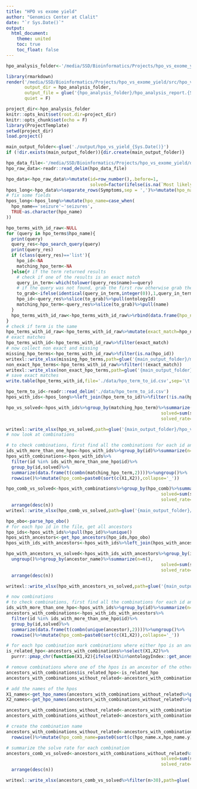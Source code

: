 ```yaml
---
title: "HPO vs exome yield"
author: "Genomics Center at Clalit"
date: "`r Sys.Date()`"
output: 
  html_document:
    theme: united
    toc: true
    toc_float: false
---
```


```r
hpo_analysis_folder<-'/media/SSD/Bioinformatics/Projects/hpo_vs_exome_yield/'

```

```r
library(rmarkdown)
render('/media/SSD/Bioinformatics/Projects/hpo_vs_exome_yield/src/hpo_vs_exome_yield.Rmd', 
       output_dir = hpo_analysis_folder,
       output_file = glue('{hpo_analysis_folder}/hpo_analysis_report.{Sys.Date()}.html'),
       quiet = F)
```

```r

project_dir<-hpo_analysis_folder
knitr::opts_knit$set(root.dir=project_dir)
knitr::opts_chunk$set(echo = F)
library(ProjectTemplate)
setwd(project_dir)
load.project()

main_output_folder<-glue('./output/hpo_vs_yield_{Sys.Date()}')
if (!dir.exists(main_output_folder)){dir.create(main_output_folder)}

```

```r
hpo_data_file<-'/media/SSD/Bioinformatics/Projects/hpo_vs_exome_yield/data/accessory_data/hpo_vs_result_20220413.csv'
hpo_raw_data<-readr::read_delim(hpo_data_file)

hpo_data<-hpo_raw_data%>%mutate(id=row_number(),.before=1,
                                solved=factor(ifelse(is.na(`Most likely gene - solved`),'N','Y')))
hpos_long<-hpo_data%>%separate_rows(Symptoms,sep = ',')%>%mutate(hpo_name=tolower(trimws(Symptoms)),.keep='unused')
# fix some fields
hpos_long<-hpos_long%>%mutate(hpo_name=case_when(
  hpo_name=='seizure'~'seizures',
  TRUE~as.character(hpo_name)
))

```


```r
hpo_terms_with_id_raw<-NULL
for (query in hpo_terms$hpo_name){
  print(query)
  query_res<-hpo_search_query(query)
  print(query_res)
  if (class(query_res)=='list'){
    hpo_id<-NA
    matching_hpo_term<-NA
  }else{# if the term returned results
    # check if one of the results is an exact match
    query_in_term<-which(tolower(query_res$name)==query)
    # if the query was not found, grab the first row otherwise grab the exact match
    to_grab<-ifelse(identical(query_in_term,integer(0)),1,query_in_term)
    hpo_id<-query_res%>%slice(to_grab)%>%pull(ontologyId)
    matching_hpo_term<-query_res%>%slice(to_grab)%>%pull(name)
  }
  hpo_terms_with_id_raw<-hpo_terms_with_id_raw%>%rbind(data.frame(hpo_name=query,matching_hpo_term,hpo_id=hpo_id))
}
# check if term is the same
hpo_terms_with_id_raw<-hpo_terms_with_id_raw%>%mutate(exact_match=hpo_name==tolower(matching_hpo_term))
# exact matches
hpo_terms_with_id<-hpo_terms_with_id_raw%>%filter(exact_match)
# now collect non exact and missing
missing_hpo_terms<-hpo_terms_with_id_raw%>%filter(is.na(hpo_id))
writexl::write_xlsx(missing_hpo_terms,path=glue('{main_output_folder}/missing_hpo_terms_{Sys.Date()}.xlsx')) 
non_exact_hpo_terms<-hpo_terms_with_id_raw%>%filter(!(exact_match))
writexl::write_xlsx(non_exact_hpo_terms,path=glue('{main_output_folder}/non_exact_hpo_terms_{Sys.Date()}.xlsx')) 
# save exact matches
write.table(hpo_terms_with_id,file='./data/hpo_term_to_id.csv',sep='\t',row.names = F)

```

```r
hpo_term_to_id<-readr::read_delim('./data/hpo_term_to_id.csv')
hpos_with_ids<-hpos_long%>%left_join(hpo_term_to_id)%>%filter(!is.na(hpo_id))

hpo_vs_solved<-hpos_with_ids%>%group_by(matching_hpo_term)%>%summarize(n=n(),
                                                           solved=sum(solved=='Y'),
                                                           solved_rate=solved/n)

writexl::write_xlsx(hpo_vs_solved,path=glue('{main_output_folder}/hpo_vs_solved_{Sys.Date()}.xlsx'))
# now look at combinations

# to check combinations, first find all the combinations for each id and then join them together
ids_with_more_than_one_hpo<-hpos_with_ids%>%group_by(id)%>%summarize(n=n())%>%filter(n>1)
hpos_with_combinations<-hpos_with_ids%>%
  filter(id %in% ids_with_more_than_one_hpo$id)%>%
  group_by(id,solved)%>%
  summarize(data.frame(t(combn(matching_hpo_term,2))))%>%ungroup()%>%
  rowwise()%>%mutate(hpo_comb=paste0(sort(c(X1,X2)),collapse='_'))

hpo_comb_vs_solved<-hpos_with_combinations%>%group_by(hpo_comb)%>%summarize(n=n(),
                                                           solved=sum(solved=='Y'),
                                                           solved_rate=solved/n)%>%
  arrange(desc(n))
writexl::write_xlsx(hpo_comb_vs_solved,path=glue('{main_output_folder}/hpo_comb_vs_solved_{Sys.Date()}.xlsx'))
```

```r
hpo_obo<-parse_hpo_obo()
# for each hpo id in the file, get all ancestors
hpo_ids<-hpos_with_ids%>%pull(hpo_id)%>%unique()
hpos_with_ancestors<-get_hpo_ancestors(hpo_ids,hpo_obo)
hpos_with_ids_with_ancestors<-hpos_with_ids%>%left_join(hpos_with_ancestors)

hpo_with_ancestors_vs_solved<-hpos_with_ids_with_ancestors%>%group_by(id,ancestor_name,solved)%>%summarize(n=n())%>%
  ungroup()%>%group_by(ancestor_name)%>%summarize(n=n(),
                                                           solved=sum(solved=='Y'),
                                                           solved_rate=solved/n)%>%
  arrange(desc(n))

writexl::write_xlsx(hpo_with_ancestors_vs_solved,path=glue('{main_output_folder}/hpo_with_ancestors_vs_solved_{Sys.Date()}.xlsx'))

# now combinations
# to check combinations, first find all the combinations for each id and then join them together
ids_with_more_than_one_hpo<-hpos_with_ids%>%group_by(id)%>%summarize(n=n())%>%filter(n>1)
ancestors_with_combinations<-hpos_with_ids_with_ancestors%>%
  filter(id %in% ids_with_more_than_one_hpo$id)%>%
  group_by(id,solved)%>%
  summarize(data.frame(t(combn(unique(ancestor),2))))%>%ungroup()%>%
  rowwise()%>%mutate(hpo_comb=paste0(sort(c(X1,X2)),collapse='_'))

# for each hpo combination mark combinations where either hpo is an ancestor of the other
is_related_hpo<-ancestors_with_combinations%>%select(X1,X2)%>%
  purrr::pmap_chr(function(X1,X2){ifelse(X1%in%ontologyIndex::get_ancestors(hpo_obo,X2)|X2%in%ontologyIndex::get_ancestors(hpo_obo,X1),T,F)})

# remove combinations where one of the hpos is an ancestor of the other
ancestors_with_combinations$is_related_hpo<-is_related_hpo
ancestors_with_combinations_without_related<-ancestors_with_combinations%>%filter(is_related_hpo!='TRUE')

# add the names of the hpos
X1_names<-get_hpo_names(ancestors_with_combinations_without_related%>%pull(X1)%>%unique(),hpo_obo)
X2_names<-get_hpo_names(ancestors_with_combinations_without_related%>%pull(X2)%>%unique(),hpo_obo)

ancestors_with_combinations_without_related<-ancestors_with_combinations_without_related%>%left_join(X1_names,by=c('X1'='hpo_id'))
ancestors_with_combinations_without_related<-ancestors_with_combinations_without_related%>%left_join(X2_names,by=c('X2'='hpo_id'))

# create the combination name
ancestors_with_combinations_without_related<-ancestors_with_combinations_without_related%>%
  rowwise()%>%mutate(hpo_comb_name=paste0(sort(c(hpo_name.x,hpo_name.y)),collapse='_'))

# summarize the solve rate for each combination
ancestors_comb_vs_solved<-ancestors_with_combinations_without_related%>%group_by(hpo_comb_name)%>%summarize(n=n(),
                                                           solved=sum(solved=='Y'),
                                                           solved_rate=solved/n)%>%
  arrange(desc(n))

writexl::write_xlsx(ancestors_comb_vs_solved%>%filter(n>30),path=glue('{main_output_folder}/ancestors_comb_vs_solved_{Sys.Date()}.xlsx'))

```

